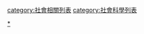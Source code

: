 {{Catnav|頁面分類|列表|科學相關列表}}
{{Catnav|頁面分類|列表|社會相關列表}}
{{Catnav|頁面分類|人类社会|通信|语言|语言学}}
{{Catnav|頁面分類|人类社会|社會相關列表}}
{{Catnav|頁面分類|人类社会|社会科学|人类学|语言学}}
{{Catnav|頁面分類|人类社会|知識|科学|科學相關列表}}
{{Catnav|頁面分類|人类社会|生活|语言|语言学}}
{{Catnav|頁面分類|人类社会|文化|语言|语言学}}
{{Catnav|頁面分類|人文學科|语言学}}
{{Catnav|頁面分類|人文學科|人类学|语言学}}

[[category:社會相關列表|category:社會相關列表]]
[[category:社會科學列表|category:社會科學列表]]
[[Category:语言学|*]]